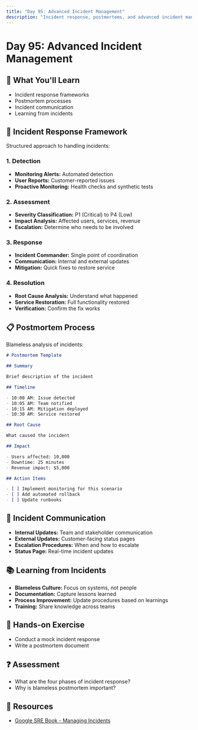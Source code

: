 ```yaml
---
title: "Day 95: Advanced Incident Management"
description: "Incident response, postmortems, and advanced incident management practices."
---
```


# Day 95: Advanced Incident Management

## 🎯 What You'll Learn

- Incident response frameworks
- Postmortem processes
- Incident communication
- Learning from incidents

## 🚨 Incident Response Framework

Structured approach to handling incidents:

### 1. Detection

- **Monitoring Alerts:** Automated detection
- **User Reports:** Customer-reported issues
- **Proactive Monitoring:** Health checks and synthetic tests

### 2. Assessment

- **Severity Classification:** P1 (Critical) to P4 (Low)
- **Impact Analysis:** Affected users, services, revenue
- **Escalation:** Determine who needs to be involved

### 3. Response

- **Incident Commander:** Single point of coordination
- **Communication:** Internal and external updates
- **Mitigation:** Quick fixes to restore service

### 4. Resolution

- **Root Cause Analysis:** Understand what happened
- **Service Restoration:** Full functionality restored
- **Verification:** Confirm the fix works

## 📋 Postmortem Process

Blameless analysis of incidents:

```markdown
# Postmortem Template

## Summary

Brief description of the incident

## Timeline

- 10:00 AM: Issue detected
- 10:05 AM: Team notified
- 10:15 AM: Mitigation deployed
- 10:30 AM: Service restored

## Root Cause

What caused the incident

## Impact

- Users affected: 10,000
- Downtime: 25 minutes
- Revenue impact: $5,000

## Action Items

- [ ] Implement monitoring for this scenario
- [ ] Add automated rollback
- [ ] Update runbooks
```

## 📢 Incident Communication

- **Internal Updates:** Team and stakeholder communication
- **External Updates:** Customer-facing status pages
- **Escalation Procedures:** When and how to escalate
- **Status Page:** Real-time incident updates

## 📚 Learning from Incidents

- **Blameless Culture:** Focus on systems, not people
- **Documentation:** Capture lessons learned
- **Process Improvement:** Update procedures based on learnings
- **Training:** Share knowledge across teams

## 📝 Hands-on Exercise

- Conduct a mock incident response
- Write a postmortem document

## ❓ Assessment

- What are the four phases of incident response?
- Why is blameless postmortem important?

## 🔗 Resources

- [Google SRE Book - Managing Incidents](https://sre.google/sre-book/managing-incidents/)

